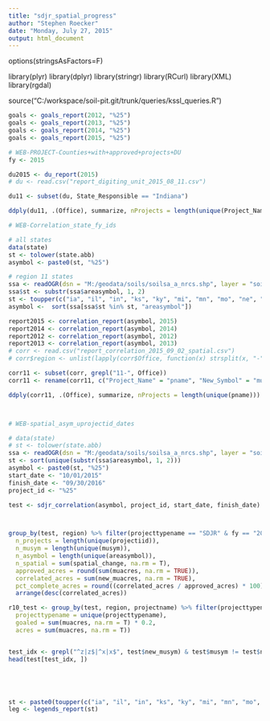 ---
title: "sdjr_spatial_progress"
author: "Stephen Roecker"
date: "Monday, July 27, 2015"
output: html_document
---

options(stringsAsFactors=F)

library(plyr)
library(dplyr)
library(stringr)
library(RCurl)
library(XML)
library(rgdal)

source("C:/workspace/soil-pit.git/trunk/queries/kssl_queries.R")


```{r du report, echo=FALSE}

goals <- goals_report(2012, "%25")
goals <- goals_report(2013, "%25")
goals <- goals_report(2014, "%25")
goals <- goals_report(2015, "%25")

# WEB-PROJECT-Counties+with+approved+projects+DU
fy <- 2015

du2015 <- du_report(2015)
# du <- read.csv("report_digiting_unit_2015_08_11.csv")

du11 <- subset(du, State_Responsible == "Indiana")

ddply(du11, .(Office), summarize, nProjects = length(unique(Project_Name)))
```


```{r correlation report, echo=FALSE}
# WEB-Correlation_state_fy_ids

# all states
data(state)
st <- tolower(state.abb)
asymbol <- paste0(st, "%25")

# region 11 states
ssa <- readOGR(dsn = "M:/geodata/soils/soilsa_a_nrcs.shp", layer = "soilsa_a_nrcs", encoding = "ESRI Shapefile")@data
ssa$st <- substr(ssa$areasymbol, 1, 2)
st <- toupper(c("ia", "il", "in", "ks", "ky", "mi", "mn", "mo", "ne", "oh", "ok", "sd", "wi"))
asymbol <-  sort(ssa[ssa$st %in% st, "areasymbol"])

report2015 <- correlation_report(asymbol, 2015)
report2014 <- correlation_report(asymbol, 2014)
report2012 <- correlation_report(asymbol, 2012)
report2013 <- correlation_report(asymbol, 2013)
# corr <- read.csv("report_correlation_2015_09_02_spatial.csv")
# corr$region <- unlist(lapply(corr$Office, function(x) strsplit(x, "-")[[1]][1]))

corr11 <- subset(corr, grepl("11-", Office))
corr11 <- rename(corr11, c("Project_Name" = "pname", "New_Symbol" = "musym_corr", "Old_Musym2" = "old_musym_corr"))

ddply(corr11, .(Office), summarize, nProjects = length(unique(pname)))



# WEB-spatial_asym_uprojectid_dates

# data(state)
# st <- tolower(state.abb)
ssa <- readOGR(dsn = "M:/geodata/soils/soilsa_a_nrcs.shp", layer = "soilsa_a_nrcs", encoding = "ESRI Shapefile")@data
st <- sort(unique(substr(ssa$areasymbol, 1, 2)))
asymbol <- paste0(st, "%25")
start_date <- "10/01/2015"
finish_date <- "09/30/2016"
project_id <- "%25"

test <- sdjr_correlation(asymbol, project_id, start_date, finish_date)



group_by(test, region) %>% filter(projecttypename == "SDJR" & fy == "2016" & ) %>% summarize(
  n_projects = length(unique(projectiid)),
  n_musym = length(unique(musym)),
  n_asymbol = length(unique(areasymbol)),
  n_spatial = sum(spatial_change, na.rm = T),
  approved_acres = round(sum(muacres, na.rm = TRUE)),
  correlated_acres = sum(new_muacres, na.rm = TRUE),
  pct_complete_acres = round((correlated_acres / approved_acres) * 100)) %>% 
  arrange(desc(correlated_acres))

r10_test <- group_by(test, region, projectname) %>% filter(projecttypename == "SDJR" & region == "10") %>% summarize(
  projecttypename = unique(projecttypename),
  goaled = sum(muacres, na.rm = T) * 0.2,
  acres = sum(muacres, na.rm = T))


test_idx <- grepl("^z|z$|^x|x$", test$new_musym) & test$musym != test$new_musym & test$new_musym != ""
head(test[test_idx, ])





st <- paste0(toupper(c("ia", "il", "in", "ks", "ky", "mi", "mn", "mo", "ne", "oh", "ok", "sd", "wi")), "%25")
leg <- legends_report(st)

```




